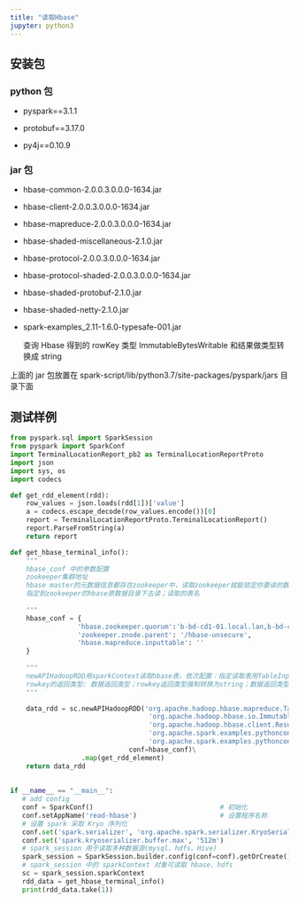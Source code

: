 ---
title: "读取Hbase"
jupyter: python3
---

## 安装包

### python 包

- pyspark==3.1.1

- protobuf==3.17.0

- py4j==0.10.9

### jar 包

- hbase-common-2.0.0.3.0.0.0-1634.jar

- hbase-client-2.0.0.3.0.0.0-1634.jar

- hbase-mapreduce-2.0.0.3.0.0.0-1634.jar

- hbase-shaded-miscellaneous-2.1.0.jar

- hbase-protocol-2.0.0.3.0.0.0-1634.jar

- hbase-protocol-shaded-2.0.0.3.0.0.0-1634.jar

- hbase-shaded-protobuf-2.1.0.jar

- hbase-shaded-netty-2.1.0.jar

- spark-examples_2.11-1.6.0-typesafe-001.jar

  查询 Hbase 得到的 rowKey 类型 ImmutableBytesWritable 和结果做类型转换成 string

上面的 jar 包放置在 spark-script/lib/python3.7/site-packages/pyspark/jars 目录下面

## 测试样例

```python
from pyspark.sql import SparkSession
from pyspark import SparkConf
import TerminalLocationReport_pb2 as TerminalLocationReportProto
import json
import sys, os
import codecs

def get_rdd_element(rdd):
    row_values = json.loads(rdd[1])['value']
    a = codecs.escape_decode(row_values.encode())[0]                
    report = TerminalLocationReportProto.TerminalLocationReport()
    report.ParseFromString(a)
    return report

def get_hbase_terminal_info():
    """
    hbase_conf 中的参数配置
    zookeeper集群地址 
    hbase master的元数据信息都存在zookeeper中，读取zookeeper就能锁定你要读的数据在hdfs的哪个位置；
    指定到zookeeper的hbase原数据目录下去读；读取的表名
    
    """
    hbase_conf = {
                 'hbase.zookeeper.quorum':'b-bd-cd1-01.local.lan,b-bd-cd1-02.local.lan,b-bd-cd1-03.local.lan',                                      
                 'zookeeper.znode.parent': '/hbase-unsecure',
                 'hbase.mapreduce.inputtable': ''
    }
    
    """
    newAPIHadoopRDD用sparkContext读取hbase表，依次配置：指定读取表用TableInputFormat类；
    rowkey的返回类型: 数据返回类型；rowkey返回类型强制转换为string；数据返回类型强制转换为string
    """

    data_rdd = sc.newAPIHadoopRDD('org.apache.hadoop.hbase.mapreduce.TableInputFormat',
                                   'org.apache.hadoop.hbase.io.ImmutableBytesWritable',
                                   'org.apache.hadoop.hbase.client.Result',
                                   'org.apache.spark.examples.pythonconverters.ImmutableBytesWritableToStringConverter',
                                   'org.apache.spark.examples.pythonconverters.HBaseResultToStringConverter',
                              conf=hbase_conf)\
                  .map(get_rdd_element)
    return data_rdd
    
    
if __name__ == "__main__":
   # add config
   conf = SparkConf()                                # 初始化 
   conf.setAppName('read-hbase')                     # 设置程序名称
   # 设置 spark 采取 Kryo 序列化
   conf.set('spark.serializer', 'org.apache.spark.serializer.KryoSerializer')
   conf.set('spark.kryoserializer.buffer.max', '512m')
   # spark_session 用于读取多种数据源(mysql、hdfs、Hive)
   spark_session = SparkSession.builder.config(conf=conf).getOrCreate()
   # spark_session 中的 sparkContext 对象可读取 hbase、hdfs
   sc = spark_session.sparkContext
   rdd_data = get_hbase_terminal_info()
   print(rdd_data.take(1))


```


